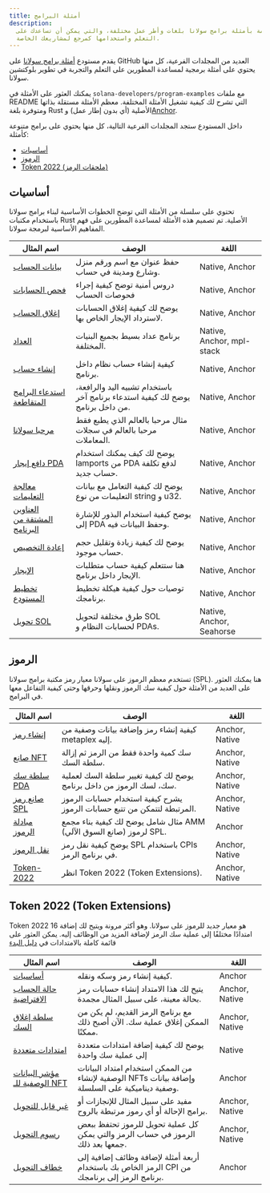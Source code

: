 ```yaml
---
title: أمثلة البرامج
description:
  قائمة بأمثلة برامج سولانا بلغات وأطر عمل مختلفة، والتي يمكن أن تساعدك على
  التعلم واستخدامها كمرجع لمشاريعك الخاصة.
---
```


يقدم مستودع
[أمثلة برامج سولانا](https://github.com/solana-developers/program-examples) على
GitHub العديد من المجلدات الفرعية، كل منها يحتوي على أمثلة برمجية لمساعدة
المطورين على التعلم والتجربة في تطوير بلوكتشين سولانا.

يمكنك العثور على الأمثلة في `solana-developers/program-examples` مع ملفات README
التي تشرح لك كيفية تشغيل الأمثلة المختلفة. معظم الأمثلة مستقلة بذاتها ومتوفرة
بلغة Rust الأصلية (أي بدون إطار عمل)
و[Anchor](https://www.anchor-lang.com/docs/installation).

داخل المستودع ستجد المجلدات الفرعية التالية، كل منها يحتوي على برامج متنوعة
كأمثلة:

- [أساسيات](#basics)
- [الرموز](#tokens)
- [Token 2022 (ملحقات الرمز)](#token-2022-token-extensions)

## أساسيات

تحتوي على سلسلة من الأمثلة التي توضح الخطوات الأساسية لبناء برامج سولانا
باستخدام مكتبات Rust الأصلية. تم تصميم هذه الأمثلة لمساعدة المطورين على فهم
المفاهيم الأساسية لبرمجة سولانا.

| اسم المثال                                                                                                                       | الوصف                                                                          | اللغة                     |
| -------------------------------------------------------------------------------------------------------------------------------- | ------------------------------------------------------------------------------ | ------------------------- |
| [بيانات الحساب](https://github.com/solana-developers/program-examples/tree/main/basics/account-data)                             | حفظ عنوان مع اسم ورقم منزل وشارع ومدينة في حساب.                               | Native, Anchor            |
| [فحص الحسابات](https://github.com/solana-developers/program-examples/tree/main/basics/checking-accounts)                         | دروس أمنية توضح كيفية إجراء فحوصات الحساب                                      | Native, Anchor            |
| [إغلاق الحساب](https://github.com/solana-developers/program-examples/tree/main/basics/close-account)                             | يوضح لك كيفية إغلاق الحسابات لاسترداد الإيجار الخاص بها.                       | Native, Anchor            |
| [العداد](https://github.com/solana-developers/program-examples/tree/main/basics/counter)                                         | برنامج عداد بسيط بجميع البنيات المختلفة.                                       | Native, Anchor, mpl-stack |
| [إنشاء حساب](https://github.com/solana-developers/program-examples/tree/main/basics/create-account)                              | كيفية إنشاء حساب نظام داخل برنامج.                                             | Native, Anchor            |
| [استدعاء البرامج المتقاطعة](https://github.com/solana-developers/program-examples/tree/main/basics/cross-program-invocation)     | باستخدام تشبيه اليد والرافعة، يوضح لك كيفية استدعاء برنامج آخر من داخل برنامج. | Native, Anchor            |
| [مرحبا سولانا](https://github.com/solana-developers/program-examples/tree/main/basics/hello-solana)                              | مثال مرحبا بالعالم الذي يطبع فقط مرحبا بالعالم في سجلات المعاملات.             | Native, Anchor            |
| [دافع إيجار PDA](https://github.com/solana-developers/program-examples/tree/main/basics/pda-rent-payer)                          | يوضح لك كيف يمكنك استخدام lamports من PDA لدفع تكلفة حساب جديد.                | Native, Anchor            |
| [معالجة التعليمات](https://github.com/solana-developers/program-examples/tree/main/basics/processing-instructions)               | يوضح لك كيفية التعامل مع بيانات التعليمات من نوع string و u32.                 | Native, Anchor            |
| [العناوين المشتقة من البرنامج](https://github.com/solana-developers/program-examples/tree/main/basics/program-derived-addresses) | يوضح كيفية استخدام البذور للإشارة إلى PDA وحفظ البيانات فيه.                   | Native, Anchor            |
| [إعادة التخصيص](https://github.com/solana-developers/program-examples/tree/main/basics/realloc)                                  | يوضح لك كيفية زيادة وتقليل حجم حساب موجود.                                     | Native, Anchor            |
| [الإيجار](https://github.com/solana-developers/program-examples/tree/main/basics/rent)                                           | هنا ستتعلم كيفية حساب متطلبات الإيجار داخل برنامج.                             | Native, Anchor            |
| [تخطيط المستودع](https://github.com/solana-developers/program-examples/tree/main/basics/repository-layout)                       | توصيات حول كيفية هيكلة تخطيط برنامجك.                                          | Native, Anchor            |
| [تحويل SOL](https://github.com/solana-developers/program-examples/tree/main/basics/transfer-sol)                                 | طرق مختلفة لتحويل SOL لحسابات النظام و PDAs.                                   | Native, Anchor, Seahorse  |

## الرموز

تستخدم معظم الرموز على سولانا معيار رمز مكتبة برامج سولانا (SPL). هنا يمكنك
العثور على العديد من الأمثلة حول كيفية سك الرموز ونقلها وحرقها وحتى كيفية
التفاعل معها في البرامج.

| اسم المثال                                                                                               | الوصف                                                                   | اللغة          |
| -------------------------------------------------------------------------------------------------------- | ----------------------------------------------------------------------- | -------------- |
| [إنشاء رمز](https://github.com/solana-developers/program-examples/tree/main/tokens/create-token)         | كيفية إنشاء رمز وإضافة بيانات وصفية من metaplex إليه.                   | Anchor, Native |
| [صانع NFT](https://github.com/solana-developers/program-examples/tree/main/tokens/nft-minter)            | سك كمية واحدة فقط من الرمز ثم إزالة سلطة السك.                          | Anchor, Native |
| [سلطة سك PDA](https://github.com/solana-developers/program-examples/tree/main/tokens/pda-mint-authority) | يوضح لك كيفية تغيير سلطة السك لعملية سك، لسك الرموز من داخل برنامج.     | Anchor, Native |
| [صانع رمز SPL](https://github.com/solana-developers/program-examples/tree/main/tokens/spl-token-minter)  | يشرح كيفية استخدام حسابات الرموز المرتبطة لتتمكن من تتبع حسابات الرموز. | Anchor, Native |
| [مبادلة الرموز](https://github.com/solana-developers/program-examples/tree/main/tokens/token-swap)       | مثال شامل يوضح لك كيفية بناء مجمع AMM (صانع السوق الآلي) لرموز SPL.     | Anchor         |
| [نقل الرموز](https://github.com/solana-developers/program-examples/tree/main/tokens/transfer-tokens)     | يوضح كيفية نقل رمز SPL باستخدام CPIs في برنامج الرمز.                   | Anchor, Native |
| [Token-2022](https://github.com/solana-developers/program-examples/tree/main/tokens/token-2022)          | انظر Token 2022 (Token Extensions).                                     | Anchor, Native |

## Token 2022 (Token Extensions)

Token 2022 هو معيار جديد للرموز على سولانا. وهو أكثر مرونة ويتيح لك إضافة 16
امتدادًا مختلفًا إلى عملية سك الرمز لإضافة المزيد من الوظائف إليه. يمكن العثور
على قائمة كاملة بالامتدادات في
[دليل البدء](/developers/guides/token-extensions/getting-started)

| اسم المثال                                                                                                                               | الوصف                                                                                            | اللغة          |
| ---------------------------------------------------------------------------------------------------------------------------------------- | ------------------------------------------------------------------------------------------------ | -------------- |
| [أساسيات](https://github.com/solana-developers/program-examples/tree/main/tokens/token-2022/basics/anchor)                               | كيفية إنشاء رمز وسكه ونقله.                                                                      | Anchor         |
| [حالة الحساب الافتراضية](https://github.com/solana-developers/program-examples/tree/main/tokens/token-2022/default-account-state)        | يتيح لك هذا الامتداد إنشاء حسابات رمز بحالة معينة، على سبيل المثال مجمدة.                        | Anchor, Native |
| [سلطة إغلاق السك](https://github.com/solana-developers/program-examples/tree/main/tokens/token-2022/mint-close-authority)                | مع برنامج الرمز القديم، لم يكن من الممكن إغلاق عملية سك. الآن أصبح ذلك ممكنًا.                   | Anchor, Native |
| [امتدادات متعددة](https://github.com/solana-developers/program-examples/tree/main/tokens/token-2022/multiple-extensions)                 | يوضح لك كيفية إضافة امتدادات متعددة إلى عملية سك واحدة                                           | Native         |
| [مؤشر البيانات الوصفية للـ NFT](https://github.com/solana-developers/program-examples/tree/main/tokens/token-2022/nft-meta-data-pointer) | من الممكن استخدام امتداد البيانات الوصفية لإنشاء NFTs وإضافة بيانات وصفية ديناميكية على السلسلة. | Anchor         |
| [غير قابل للتحويل](https://github.com/solana-developers/program-examples/tree/main/tokens/token-2022/non-transferable)                   | مفيد على سبيل المثال للإنجازات أو برامج الإحالة أو أي رموز مرتبطة بالروح.                        | Anchor, Native |
| [رسوم التحويل](https://github.com/solana-developers/program-examples/tree/main/tokens/token-2022/transfer-fee)                           | كل عملية تحويل للرموز تحتفظ ببعض الرموز في حساب الرمز والتي يمكن جمعها بعد ذلك.                  | Anchor, Native |
| [خطاف التحويل](https://github.com/solana-developers/program-examples/tree/main/tokens/token-2022/transfer-hook)                          | أربعة أمثلة لإضافة وظائف إضافية إلى الرمز الخاص بك باستخدام CPI من برنامج الرمز إلى برنامجك.     | Anchor         |
